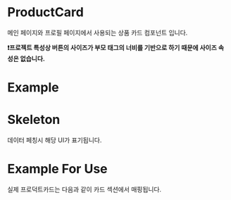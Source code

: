 
<Meta of={ProductCardItem} />


# ProductCard

메인 페이지와 프로필 페이지에서 사용되는 상품 카드 컴포넌트 입니다.

**❗️프로젝트 특성상 버튼의 사이즈가 부모 태그의 너비를 기반으로 하기 때문에 사이즈 속성은 없습니다.**

# Example

<Primary />
<Controls />

# Skeleton

데이터 페칭시 해당 UI가 표기됩니다.

<Canvas of={ProductCardItem.ProductCardSkeletonItemExample} />

# Example For Use

실제 프로덕트카드는 다음과 같이 카드 섹션에서 매핑됩니다.

<Canvas className="items-start" of={ProductCardItem.CardListExample} />
